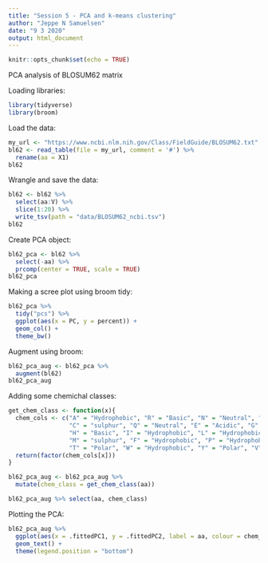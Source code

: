 ```yaml
---
title: "Session 5 - PCA and k-means clustering"
author: "Jeppe N Samuelsen"
date: "9 3 2020"
output: html_document
---
```


```r
knitr::opts_chunk$set(echo = TRUE)
```

PCA analysis of BLOSUM62 matrix

Loading libraries:
```r
library(tidyverse)
library(broom)
```


Load the data:
```r
my_url <- "https://www.ncbi.nlm.nih.gov/Class/FieldGuide/BLOSUM62.txt"
bl62 <- read_table(file = my_url, comment = '#') %>%
  rename(aa = X1)
bl62
```

Wrangle and save the data:
```r
bl62 <- bl62 %>%
  select(aa:V) %>%
  slice(1:20) %>%
  write_tsv(path = "data/BLOSUM62_ncbi.tsv")
bl62
```

Create PCA object:
```r
bl62_pca <- bl62 %>%
  select(-aa) %>%
  prcomp(center = TRUE, scale = TRUE)
bl62_pca
```

Making a scree plot using broom tidy:
```r
bl62_pca %>%
  tidy("pcs") %>% 
  ggplot(aes(x = PC, y = percent)) +
  geom_col() +
  theme_bw()
```

Augment using broom:
```r
bl62_pca_aug <- bl62_pca %>%
  augment(bl62)
bl62_pca_aug
```

Adding some chemichal classes:
```r
get_chem_class <- function(x){
  chem_cols <- c("A" = "Hydrophobic", "R" = "Basic", "N" = "Neutral", "D" = "Acidic",
                 "C" = "sulphur", "Q" = "Neutral", "E" = "Acidic", "G" = "Polar",
                 "H" = "Basic", "I" = "Hydrophobic", "L" = "Hydrophobic", "K" = "Basic",
                 "M" = "sulphur", "F" = "Hydrophobic", "P" = "Hydrophobic", "S" = "Polar",
                 "T" = "Polar", "W" = "Hydrophobic", "Y" = "Polar", "V" = "Hydrophobic")
  return(factor(chem_cols[x]))
}
```

```r
bl62_pca_aug <- bl62_pca_aug %>% 
  mutate(chem_class = get_chem_class(aa))
```

```r
bl62_pca_aug %>% select(aa, chem_class)
```

Plotting the PCA:
```r
bl62_pca_aug %>% 
  ggplot(aes(x = .fittedPC1, y = .fittedPC2, label = aa, colour = chem_class)) +
  geom_text() +
  theme(legend.position = "bottom")
```

